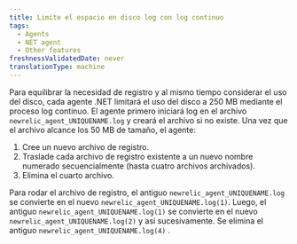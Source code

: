 ```yaml
---
title: Limite el espacio en disco log con log continuo
tags:
  - Agents
  - NET agent
  - Other features
freshnessValidatedDate: never
translationType: machine
---
```


Para equilibrar la necesidad de registro y al mismo tiempo considerar el uso del disco, cada agente .NET limitará el uso del disco a 250 MB mediante el proceso log continuo. El agente primero iniciará log en el archivo `newrelic_agent_UNIQUENAME.log` y creará el archivo si no existe. Una vez que el archivo alcance los 50 MB de tamaño, el agente:

1. Cree un nuevo archivo de registro.
2. Traslade cada archivo de registro existente a un nuevo nombre numerado secuencialmente (hasta cuatro archivos archivados).
3. Elimina el cuarto archivo.

Para rodar el archivo de registro, el antiguo `newrelic_agent_UNIQUENAME.log` se convierte en el nuevo `newrelic_agent_UNIQUENAME.log(1)`. Luego, el antiguo `newrelic_agent_UNIQUENAME.log(1)` se convierte en el nuevo `newrelic_agent_UNIQUENAME.log(2)` y así sucesivamente. Se elimina el antiguo `newrelic_agent_UNIQUENAME.log(4)` .
